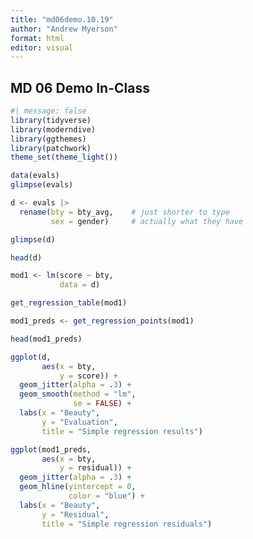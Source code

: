 ```yaml
---
title: "md06demo.10.19"
author: "Andrew Myerson"
format: html
editor: visual
---
```


## MD 06 Demo In-Class 

```r
#| message: false
library(tidyverse)
library(moderndive)
library(ggthemes)
library(patchwork)
theme_set(theme_light())
```

```r
data(evals)
glimpse(evals)
```

```r
d <- evals |>
  rename(bty = bty_avg,    # just shorter to type
         sex = gender)     # actually what they have

glimpse(d)

```

```r
head(d)
```

```r
mod1 <- lm(score ~ bty,
           data = d)

get_regression_table(mod1)
```

```r
mod1_preds <- get_regression_points(mod1)

head(mod1_preds)
```

```r

ggplot(d,
       aes(x = bty,
           y = score)) +
  geom_jitter(alpha = .3) +
  geom_smooth(method = "lm",
              se = FALSE) +
  labs(x = "Beauty",
       y = "Evaluation",
       title = "Simple regression results")
```

```r

ggplot(mod1_preds,
       aes(x = bty,
           y = residual)) +
  geom_jitter(alpha = .3) +
  geom_hline(yintercept = 0,
             color = "blue") +
  labs(x = "Beauty",
       y = "Residual",
       title = "Simple regression residuals")
```
